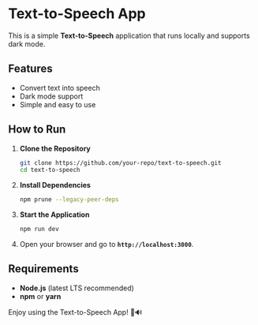 # Text-to-Speech App

This is a simple **Text-to-Speech** application that runs locally and supports dark mode.

## Features

- Convert text into speech
- Dark mode support
- Simple and easy to use

## How to Run

1. **Clone the Repository**

   ```sh
   git clone https://github.com/your-repo/text-to-speech.git
   cd text-to-speech
   ```

2. **Install Dependencies**

   ```sh
   npm prune --legacy-peer-deps
   ```

3. **Start the Application**

   ```sh
   npm run dev
   ```

4. Open your browser and go to **`http://localhost:3000`**.

## Requirements

- **Node.js** (latest LTS recommended)
- **npm** or **yarn**

Enjoy using the Text-to-Speech App! 🎤🔊